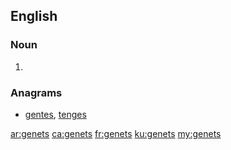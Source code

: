 ==English==

===Noun===
{{head|en|noun plural form}}

# {{plural of|genet|lang=en}}

===Anagrams===
* [[gentes#English|gentes]], [[tenges#English|tenges]]

[[ar:genets]]
[[ca:genets]]
[[fr:genets]]
[[ku:genets]]
[[my:genets]]